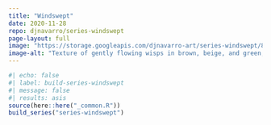```yaml
---
title: "Windswept"
date: 2020-11-28
repo: djnavarro/series-windswept
page-layout: full
image: "https://storage.googleapis.com/djnavarro-art/series-windswept/800/windswept_05_169.jpg"
image-alt: "Texture of gently flowing wisps in brown, beige, and green, against a very pale blue background"
---
```

   
::: {.grid}
  
```r
#| echo: false
#| label: build-series-windswept
#| message: false
#| results: asis
source(here::here("_common.R"))
build_series("series-windswept")
```
   
:::
   

